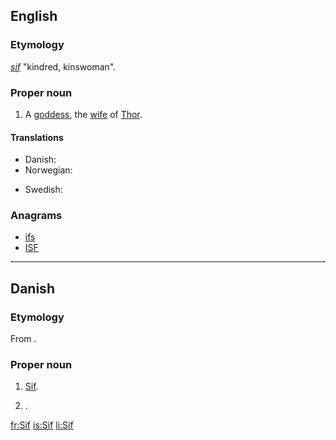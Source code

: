 ==English==

===Etymology===
{{etyl|non}} ''[[sif]]'' "kindred, kinswoman".

===Proper noun===
{{en-proper noun}}

# {{Norse mythology}} A [[goddess]], the [[wife]] of [[Thor]].

====Translations====
{{trans-top|wife of Thor}}
* Danish: {{t-|da|Sif}}
* Norwegian: {{t+|no|Siv}}
{{trans-mid}}
* Swedish: {{t+|sv|Siv}}
{{trans-bottom}}

===Anagrams===
* [[ifs#English|ifs]]
* [[ISF#English|ISF]]

----

==Danish==
===Etymology===
From {{etyl|non|da}} {{term|Sif|lang=non}}.

===Proper noun===
{{infl|da|proper noun}}

# {{Norse mythology|lang=da}} [[#English|Sif]].
# {{given name|female|lang=da}}.

[[fr:Sif]]
[[is:Sif]]
[[li:Sif]]